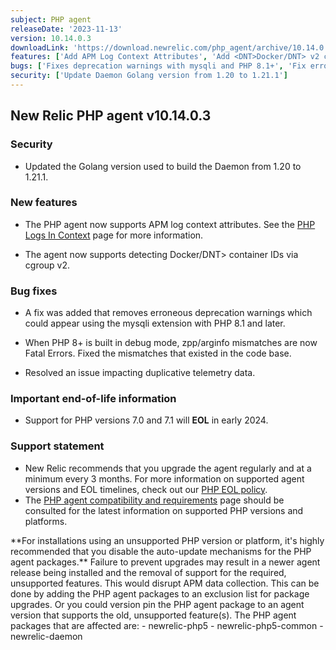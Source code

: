 ```yaml
---
subject: PHP agent
releaseDate: '2023-11-13'
version: 10.14.0.3
downloadLink: 'https://download.newrelic.com/php_agent/archive/10.14.0.3'
features: ['Add APM Log Context Attributes', 'Add <DNT>Docker/DNT> v2 container ID support']
bugs: ['Fixes deprecation warnings with mysqli and PHP 8.1+', 'Fix errors for PHP 8+ in debug mode', 'Resolved an issue impacting duplicative telemetry data']
security: ['Update Daemon Golang version from 1.20 to 1.21.1']
---
```


## New Relic PHP agent v10.14.0.3

### Security

* Updated the Golang version used to build the Daemon from 1.20 to 1.21.1.

### New features

* The PHP agent now supports APM log context attributes.  See the [PHP Logs In Context](/docs/apm/agents/php-agent/configuration/php-agent-configuration/#logs-in-context) page for more information.

* The agent now supports detecting <DNT>Docker/DNT> container IDs via cgroup v2.

### Bug fixes

* A fix was added that removes erroneous deprecation warnings which could appear using the mysqli extension with PHP 8.1 and later.

* When PHP 8+ is built in debug mode, zpp/arginfo mismatches are now Fatal Errors. Fixed the mismatches that existed in the code base.

* Resolved an issue impacting duplicative telemetry data.

### Important end-of-life information

* Support for PHP versions 7.0 and 7.1 will **EOL** in early 2024.

### Support statement

* New Relic recommends that you upgrade the agent regularly and at a minimum every 3 months. For more information on supported agent versions and EOL timelines, check out our [PHP EOL policy](https://docs.newrelic.com/docs/apm/agents/php-agent/getting-started/php-agent-eol-policy/).
* The [PHP agent compatibility and requirements](https://docs.newrelic.com/docs/apm/agents/php-agent/getting-started/php-agent-compatibility-requirements/) page should be consulted for the latest information on supported PHP versions and platforms.

<Callout variant="important">
**For installations using an unsupported PHP version or platform, it's highly recommended that you disable the auto-update mechanisms for the PHP agent packages.** Failure to prevent upgrades may result in a newer agent release being installed and the removal of support for the required, unsupported features. This would disrupt APM data collection. This can be done by adding the PHP agent packages to an exclusion list for package upgrades. Or you could version pin the PHP agent package to an agent version that supports the old, unsupported feature(s). 
The PHP agent packages that are affected are:
   - newrelic-php5
   - newrelic-php5-common
   - newrelic-daemon
</Callout>
